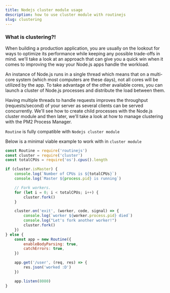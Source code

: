 ```yaml
---
title: Nodejs cluster module usage
description: how to use cluster module with routinejs
slug: clustering
---
```


### What is clustering?!

When building a production application, you are usually on the lookout for ways to optimize its performance while keeping any possible trade-offs in mind. we'll take a look at an approach that can give you a quick win when it comes to improving the way your Node.js apps handle the workload.

An instance of Node.js runs in a single thread which means that on a multi-core system (which most computers are these days), not all cores will be utilized by the app. To take advantage of the other available cores, you can launch a cluster of Node.js processes and distribute the load between them.

Having multiple threads to handle requests improves the throughput (requests/second) of your server as several clients can be served concurrently. We'll see how to create child processes with the Node.js
cluster module and then later, we'll take a look at how to manage clustering with the PM2 Process Manager.

`Routine` is fully compatible with `Nodejs cluster module`

Below is a minimal viable example to work with in `cluster module`

```js
const Routine = require('routinejs')
const cluster = require('cluster')
const totalCPUs = require('os').cpus().length

if (cluster.isMaster) {
    console.log(`Number of CPUs is ${totalCPUs}`)
    console.log(`Master ${process.pid} is running`)

    // Fork workers.
    for (let i = 0; i < totalCPUs; i++) {
        cluster.fork()
    }

    cluster.on('exit', (worker, code, signal) => {
        console.log(`worker ${worker.process.pid} died`)
        console.log("Let's fork another worker!")
        cluster.fork()
    })
} else {
    const app = new Routine({
        enableBodyParsing: true,
        catchErrors: true,
    })

    app.get('/user', (req, res) => {
        res.json('worked :D')
    })

    app.listen(8080)
}
```

